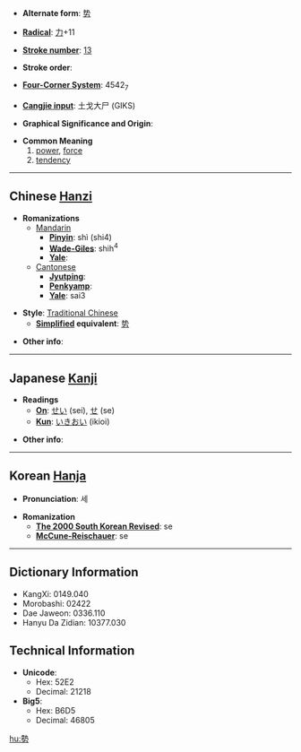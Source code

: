 * '''Alternate form''': [[势]]

* '''[[Wiktionary:Chinese radical index| Radical]]''': [[Wiktionary:Chinese radical index 力|力]]+11

* '''[[Wiktionary:Chinese total strokes index|Stroke number]]''': [[Wiktionary:Chinese total strokes index 13|13]]

* '''Stroke order''': 

* '''[[Wiktionary:Chinese four corner index|Four-Corner System]]''': 4542<sub>7</sub>

* '''[[Wiktionary:Chinese Cangjie index|Cangjie input]]''': 土戈大尸 (GIKS)

* '''Graphical Significance and Origin''': 

* '''Common Meaning'''
*#[[power]], [[force]]
*# [[tendency]]

----

== Chinese [[Hanzi]] ==

* '''Romanizations'''
** [[Mandarin]]
*** '''[[Pinyin]]''': shì (shi4)
*** '''[[Wade-Giles]]''': shih<sup>4</sup>
*** '''[[Yale]]''': 
**[[Cantonese]]
***'''[[Jyutping]]''':
***'''[[Penkyamp]]''': 
***'''[[Yale]]''': sai3

* '''Style''': [[Traditional Chinese]] 
** '''[[Simplified Chinese|Simplified]] equivalent''': [[势]]

* '''Other info''': 

----

== Japanese [[Kanji]] ==

* '''Readings'''
** '''[[On]]''': [[せい]] (sei), [[せ]] (se)
** '''[[Kun]]''': [[いきおい]] (ikioi)

* '''Other info''':  

----

== Korean [[Hanja]] ==

* '''Pronunciation''': 세

* '''Romanization'''
** '''[[The 2000 South Korean Revised Romanization|The 2000 South Korean Revised]]''': se
** '''[[McCune-Reischauer]]''': se

----

== Dictionary Information ==

* KangXi: 0149.040
* Morobashi: 02422
* Dae Jaweon: 0336.110
* Hanyu Da Zidian: 10377.030

== Technical Information ==

* '''Unicode''':
** Hex: 52E2
** Decimal: 21218
* '''Big5''':
** Hex: B6D5
** Decimal: 46805

[[hu:勢]]